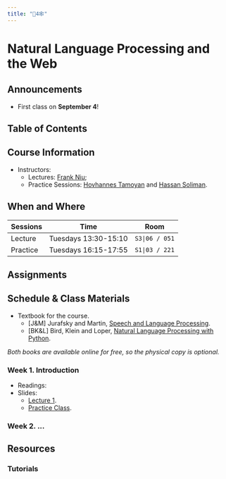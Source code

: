```yaml
---
title: "🤖4🕸️"
---
```



# Natural Language Processing and the Web


## Announcements

- First class on **September 4**!


## Table of Contents

## Course Information

- Instructors:
    - Lectures: [Frank Niu](/);
    - Practice Sessions: [Hovhannes Tamoyan](https://tamohannes.com/) and [Hassan Soliman](https://hassansoliman.com/).

## When and Where

| Sessions  | Time     | Room    |
| ---       | ---      | ---     |
| Lecture   | Tuesdays 13:30-15:10  | `S3\|06 / 051` |
| Practice  | Tuesdays 16:15-17:55  | `S1\|03 / 221` |

## Assignments


## Schedule & Class Materials
- Textbook for the course.
    - [J&M] Jurafsky and Martin, [Speech and Language Processing](https://web.stanford.edu/~jurafsky/slp3/ed3bookfeb3_2024.pdf).
    - [BK&L] Bird, Klein and Loper, [Natural Language Processing with Python](https://www.nltk.org/book/).

_Both books are available online for free, so the physical copy is optional._

### Week 1. Introduction
- Readings:
- Slides:
    - [Lecture 1]().
    - [Practice Class]().

### Week 2. ...

## Resources

### Tutorials
